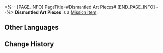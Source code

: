 <%-- [PAGE_INFO]
PageTitle=#Dismantled Art Pieces#
[END_PAGE_INFO] --%>
{{Item Infobox
|id          = 140213
|image       = Item Dismantled Art Pieces.png
|type        = Mission Item
|invCategory = Missions
|rarity      = 3
|effect      = 
|description = Parts of the modern sculpture ''Gears and Wisdom'' that has been disassembled into countless tiny pieces. These parts have evidently been modified artistically and will not run as a machine.
}}
'''Dismantled Art Pieces''' is a [[Mission Item]].

==Other Languages==
{{Other Languages
|en   = Dismantled Art Pieces
|zhs  = 被拆散的艺术品零件
|zht  = 被拆散的藝術品零件
|ja   = バラバラにされた芸術品の部品
|ko   = 해체된 예술품 부속품
|es   = Pieza de una obra de arte desmontada
|fr   = Pièces détachées d'œuvre d'art
|ru   = Деталь разрушенного произведения
|th   = ชิ้นส่วนงานศิลปะที่ถูกแยกชิ้น
|vi   = Linh Kiện Nghệ Thuật Bị Tháo Rời
|de   = Teile eines zerlegten Kunstwerks
|id   = Bagian Karya Seni yang Dibongkar
|pt   = Peças de Obra Desmontada
}}

==Change History==
{{Change History|2.0}}